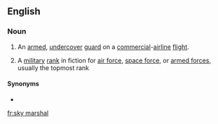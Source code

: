 ==English==
{{wikipedia}}

===Noun===
{{en-noun}}

# {{lb|en|US|law enforcement}} An [[armed]], [[undercover]] [[guard]] on a [[commercial]]-[[airline]] [[flight]].
# {{lb|en|fiction}} A [[military]] [[rank]] in fiction for [[air force]], [[space force]], or [[armed forces]], usually the topmost rank

====Synonyms====
* {{l|en|air marshal}}

[[fr:sky marshal]]